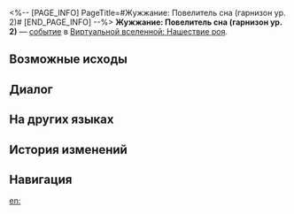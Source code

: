 <%-- [PAGE_INFO]
PageTitle=#Жужжание: Повелитель сна (гарнизон ур. 2)#
[END_PAGE_INFO] --%>
{{Дополнить}}
{{ВВ Событие Инфобокс
|id                 = 18801-2
|Название           = 
|Изображение        = Событие ВВ Рой.png
|Испытание_в_вв     = 
|Испытание_в_рое    = Неизвестно
|Испытание_в_зиш    = 
|Испытание_в_рв     = 
|Испытание_в_облнеп = Неизвестно
|Требования         = 
|Пред               = 
|След               = 
|Упоминания         = 
|Порядок            = 037
|Порядок_рв         = 
}}
'''Жужжание: Повелитель сна (гарнизон ур. 2)''' — [[Виртуальная вселенная/События|событие]] в [[Виртуальная вселенная: Нашествие роя|Виртуальной вселенной: Нашествие роя]].

==Возможные исходы==
{{Возможные исходы
|Выбор_1 = Уйти
|Режимы_1  = рой

|Шанс_1_1 = 50%

|Выбор_2 = Спасти Безымянного
|Режимы_2  = рой

|Шанс_2_1 = 20%

|Шанс_2_2 = 80%

|Выбор_3 = Уйти сейчас же
|Результат_3 = Понизить НР всех союзников до 20% от их макс. НР.
|Режимы_3  = облнеп

|Выбор_4 = Зачистить тут всё
|Результат_4 = Вступить в бой с Жаложуком и получить за победу компоненты 2★: 2, а также диковины: 2.
|Режимы_4  = облнеп
}}

==Диалог==
{{Диалог Начало}}
:{{tx}}
{{Диалог Конец}}

==На других языках==
{{На других языках
|en   = Swarm: Slumbering Overlord (Second Praetorian)
|zhs  = 虫潮•沉睡领主（二级卫戍）
|zht  = 蟲潮•沉睡領主（二級衛戍）
|ja   = {{Rubi|虫|むし}}の{{Rubi|潮|しお}}・{{Rubi|深眠|しんみん}}の{{Rubi|領主|りょうしゅ}}（{{Rubi|二級守備|にきゅうしゅび}}）
|ko   = 곤충 파도•깊이 잠든 영주(2급 경비)
|es   = Enjambre: Cacique dormido (segundo pretoriano)
|fr   = Le seigneur assoupi de l'Essaim (deuxième prétorien)
|ru   = Жужжание: Повелитель сна (гарнизон ур. 2)
|th   = คลื่นแมลง: ท่านผู้หลับใหล (กองกำลังระดับ 2)
|vi   = Côn Trùng - Lãnh Chúa Ngủ Say (Cảnh Vệ Cấp 2)
|de   = Der Schwarm: Schlafender Herrscher (Garnisonsstufe 2)
|id   = Swarm: Raja yang Tertidur (Garnisun Tingkat 2)
|pt   = Enxame: Soberano Adormecido (Segundo Pretoriano)
}}

==История изменений==
{{История изменений|3.5}}

==Навигация==
{{События ВВ Навбокс}}

[[en:]]
